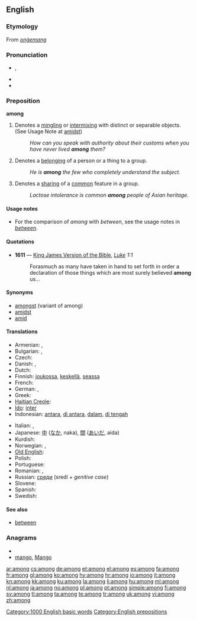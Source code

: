 ==English==

{{rank|seen|better|name|209|among|done|days|something}}

===Etymology===
From {{etyl|ang}} ''[[onġemang]]''

===Pronunciation===
* {{IPA|/əˈmʌŋ/}}, {{SAMPA|/@"mVN/}}
* {{audio|en-us-among.ogg|Audio (US)}}
* {{hyphenation|a|mong}}

===Preposition===
'''among'''

# Denotes a [[mingling]] or [[intermixing]] with distinct or separable objects. (See Usage Note at [[amidst]])
#: ''How can you speak with authority about their customs when you have never lived '''among''' them?''
# Denotes a [[belong]]ing of a person or a thing to a group.
#: ''He is '''among''' the few who completely understand the subject.''
# Denotes a [[share|sharing]] of a [[common]] feature in a group.
#: ''Lactose intolerance is common '''among''' people of Asian heritage.''

====Usage notes====
* For the comparison of ''among'' with ''between'', see the usage notes in ''[[between]]''.

====Quotations====
* '''1611''' — [[w:King James Version of the Bible|King James Version of the Bible]], ''[[s:Bible (King James)/Luke|Luke]] 1:1''
*: Forasmuch as many have taken in hand to set forth in order a declaration of those things which are most surely believed '''among''' us...

====Synonyms====
* [[amongst]]  (variant of among)
* [[amidst]]
* [[amid]]

====Translations====
{{trans-top|mingling or intermixing}}
* Armenian: {{t-|hy|մեջ|tr=meǰ}}, {{t-|hy|միջև|tr=miǰev}}
* Bulgarian: {{t+|bg|сред}},  {{t+|bg|между}}
* Czech: {{t+|cs|mezi}}
* Danish: {{t-|da|mellem}}, {{t-|da|blandt}}
* Dutch: {{t+|nl|tussen}}
* Finnish: [[joukossa]], [[keskellä]], [[seassa]]
* French: {{t+|fr|parmi}}
* German: {{t+|de|unter}}, {{t+|de|zwischen}}
* Greek: {{t+|el|ανάμεσα||tr=anámesa}}
* [[Haitian Creole]]: {{tø|ht|pami}}
* [[Ido]]: [[inter]]
* Indonesian: [[antara]], [[di antara]], [[dalam]], [[di tengah]]
{{trans-mid}}
* Italian: {{t+|it|tra}}, {{t+|it|sotto}}
* Japanese: [[中]] ([[なか]], naka), [[間]] ([[あいだ]], aida)
* Kurdish: {{ku-Arab|[[نێوان]]}}
* Norwegian: {{t+|no|blant}}, {{t+|no|mellom}}
* [[Old English]]: {{t-|ang|gemang|alt=ġemang|xs=Old English}}
* Polish: {{t+|pl|wśród}}
* Portuguese: {{t+|pt|entre}}
* Romanian: {{t-|ro|între}},  {{t|ro|printre}}
* Russian: [[среди]] (sredí + ''genitive case'')
* Slovene: {{t+|sl|med}}
* Spanish: {{t+|es|entre}}
* Swedish: {{t+|sv|bland}}
{{trans-bottom}}

====See also====
* [[between]]

===Anagrams===
* {{alphagram|agmno}}
* [[mango#English|mango]], [[Mango#English|Mango]]

[[Category:1000 English basic words]]
[[Category:English prepositions]]

[[ar:among]]
[[cs:among]]
[[de:among]]
[[et:among]]
[[el:among]]
[[es:among]]
[[fa:among]]
[[fr:among]]
[[gl:among]]
[[ko:among]]
[[hy:among]]
[[hr:among]]
[[io:among]]
[[it:among]]
[[kn:among]]
[[kk:among]]
[[ku:among]]
[[la:among]]
[[li:among]]
[[hu:among]]
[[ml:among]]
[[nl:among]]
[[ja:among]]
[[no:among]]
[[pl:among]]
[[pt:among]]
[[simple:among]]
[[fi:among]]
[[sv:among]]
[[tl:among]]
[[ta:among]]
[[te:among]]
[[tr:among]]
[[uk:among]]
[[vi:among]]
[[zh:among]]